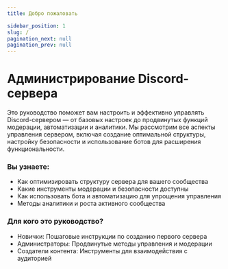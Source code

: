 ```yaml
---
title: Добро пожаловать

sidebar_position: 1
slug: /
pagination_next: null
pagination_prev: null
---
```


# Администрирование Discord-сервера

Это руководство поможет вам настроить и эффективно управлять Discord-сервером — от базовых настроек до продвинутых
функций модерации, автоматизации и аналитики. Мы рассмотрим все аспекты управления сервером, включая создание
оптимальной структуры, настройку безопасности и использование ботов для расширения функциональности.

### Вы узнаете:
- Как оптимизировать структуру сервера для вашего сообщества
- Какие инструменты модерации и безопасности доступны
- Как использовать бота и автоматизацию для упрощения управления
- Методы аналитики и роста активного сообщества

### Для кого это руководство?
- Новички: Пошаговые инструкции по созданию первого сервера
- Администраторы: Продвинутые методы управления и модерации
- Создатели контента: Инструменты для взаимодействия с аудиторией
